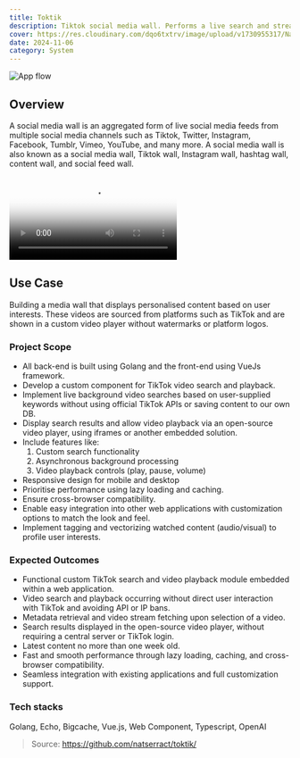 ```yaml
---
title: Toktik
description: Tiktok social media wall. Performs a live search and streams relevant video results, allowing users to view a curated feed of videos without requiring API permissions or long-term data storage.
cover: https://res.cloudinary.com/dqo6txtrv/image/upload/v1730955317/Natserract%20Blog/projects/toktik.png
date: 2024-11-06
category: System
---
```


![App flow](https://res.cloudinary.com/dqo6txtrv/image/upload/v1730955317/Natserract%20Blog/projects/toktik.png)

## Overview

A social media wall is an aggregated form of live social media feeds from multiple social media channels such as Tiktok, Twitter, Instagram, Facebook, Tumblr, Vimeo, YouTube, and many more. A social media wall is also known as a social media wall, Tiktok wall, Instagram wall, hashtag wall, content wall, and social feed wall.

<video src="https://res.cloudinary.com/dqo6txtrv/video/upload/v1730957747/Natserract%20Blog/projects/demo_toktik_2_oywmme.mov" poster="https://raw.githubusercontent.com/natserract/toktik/main/public/demo.png"></video>

## Use Case

Building a media wall that displays personalised content based on user interests. These videos are sourced from platforms such as TikTok and are shown in a custom video player without watermarks or platform logos.

### Project Scope
- All back-end is built using Golang and the front-end using VueJs framework.
- Develop a custom component for TikTok video search and playback.
- Implement live background video searches based on user-supplied keywords without using official TikTok APIs or saving content to our own DB.
- Display search results and allow video playback via an open-source video player, using iframes or another embedded solution.
- Include features like:
    1. Custom search functionality
    2. Asynchronous background processing
  3. Video playback controls (play, pause, volume)
- Responsive design for mobile and desktop
- Prioritise performance using lazy loading and caching.
- Ensure cross-browser compatibility.
- Enable easy integration into other web applications with customization options to match the look and feel.
- Implement tagging and vectorizing watched content (audio/visual) to profile user interests.

### Expected Outcomes
- Functional custom TikTok search and video playback module embedded within a web application.
- Video search and playback occurring without direct user interaction with TikTok and avoiding API or IP bans.
- Metadata retrieval and video stream fetching upon selection of a video.
- Search results displayed in the open-source video player, without requiring a central server or TikTok login.
- Latest content no more than one week old.
- Fast and smooth performance through lazy loading, caching, and cross-browser compatibility.
- Seamless integration with existing applications and full customization support.

### Tech stacks
Golang, Echo, Bigcache, Vue.js, Web Component, Typescript, OpenAI

> Source: https://github.com/natserract/toktik/